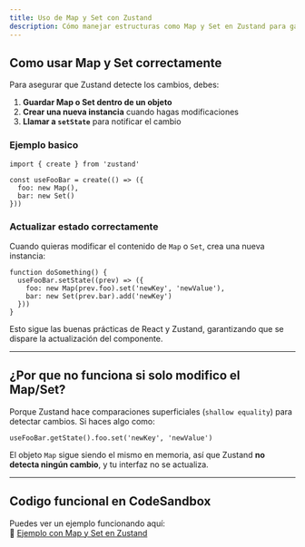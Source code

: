 ```yaml
---
title: Uso de Map y Set con Zustand
description: Cómo manejar estructuras como Map y Set en Zustand para garantizar que los cambios se reflejen correctamente en React.
---
```




## Como usar Map y Set correctamente

Para asegurar que Zustand detecte los cambios, debes:

1. **Guardar Map o Set dentro de un objeto**
2. **Crear una nueva instancia** cuando hagas modificaciones
3. **Llamar a `setState`** para notificar el cambio

### Ejemplo basico

```go:ts
import { create } from 'zustand'

const useFooBar = create(() => ({
  foo: new Map(),
  bar: new Set()
}))
```

### Actualizar estado correctamente

Cuando quieras modificar el contenido de `Map` o `Set`, crea una nueva instancia:

```go:ts
function doSomething() {
  useFooBar.setState((prev) => ({
    foo: new Map(prev.foo).set('newKey', 'newValue'),
    bar: new Set(prev.bar).add('newKey')
  }))
}
```

Esto sigue las buenas prácticas de React y Zustand, garantizando que se dispare la actualización del componente.

---

## ¿Por que no funciona si solo modifico el Map/Set?

Porque Zustand hace comparaciones superficiales (`shallow equality`) para detectar cambios. Si haces algo como:

```go:ts
useFooBar.getState().foo.set('newKey', 'newValue')
```

El objeto `Map` sigue siendo el mismo en memoria, así que Zustand **no detecta ningún cambio**, y tu interfaz no se actualiza.

---

## Codigo funcional en CodeSandbox

Puedes ver un ejemplo funcionando aquí:  
🔗 [Ejemplo con Map y Set en Zustand](https://codesandbox.io/s/late-https-bxz9qy)

